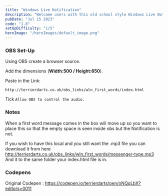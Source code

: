 ```yaml
---
title: "Windows Live Notification"
description: "Welcome users with this old school style Windows Live Notification"
pubDate: "Jul 15 2023"
code: "1.8"
setUpDifficulty: "1/5"
heroImage: "/heroImages/default_image.png"
---
```


### OBS Set-Up

Using OBS create a browser source.

Add the dimensions (**Width:500 / Height:650**).

Paste in the Link:
```
http://terrierdarts.co.uk/obs_links/wln_first_words/index.html
```

Tick `Allow OBS to control the audio.`

### Notes

When a first word message comes in the box will move up so you want to place this so that the empty space is seen inside obs but the Notification is not.

If you wish to have this local and you still want the .mp3 file you can download it from here http://terrierdarts.co.uk/obs_links/wln_first_words/messenger-type.mp3 And it to the same folder your index.html file is in.

### Codepens

Original Codepen  : https://codepen.io/terrierdarts/pen/oNQqLbX?editors=0011